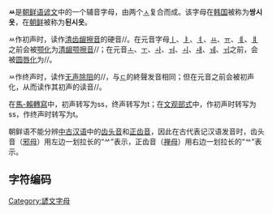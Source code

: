 {{unreferenced|time=2015-06-15T15:11:03+00:00}}
'''ㅆ'''是[[朝鲜语|朝鲜语]][[谚文|谚文]]中的一个辅音字母，由两个[[ㅅ|ㅅ]]复合而成。该字母在[[韩国|韩国]]被称为'''쌍시옷'''，在[[朝鲜|朝鲜]]被称为'''된시읏'''。

ㅆ作初声时，读作[[清齿龈擦音|清齿龈擦音]]的硬音/{{IPA|ˀs}}/。在元音字母[[ㅣ|ㅣ]]、[[ㅑ|ㅑ]]、[[ㅕ|ㅕ]]、[[ㅛ|ㅛ]]、[[ㅠ|ㅠ]]、[[ㅖ|ㅖ]]、[[ㅒ|ㅒ]]之前会被[[颚化|颚化]]为[[清龈颚擦音|清龈颚擦音]]/{{IPA|ˀɕ}}/；在元音[[ㅗ|ㅗ]]、[[ㅜ|ㅜ]]、[[ㅘ|ㅘ]]、[[ㅝ|ㅝ]]、[[ㅚ|ㅚ]]、[[ㅙ|ㅙ]]、[[ㅞ|ㅞ]]、[[ㅟ|ㅟ]]之前，会被[[圆唇化|圆唇化]]为/{{IPA|ˀsʷ}}/。

ㅆ作终声时，读作[[无声除阻|无声除阻]]的/{{IPA|t ̚}}/，与[[ㄷ|ㄷ]]的終聲发音相同；但在元音之前会被初声化，从而读作其初声的读音/{{IPA|ˀs}}/。

在[[馬科恩-賴肖爾轉寫系統|馬-賴轉寫]]中，初声转写为ss，终声转写为t；在[[文化观光部2000年式|文观部式]]中，作初声时转写为ss，作终声时转写为t。

朝鲜语不能分辨[[中古汉语|中古汉语]]中的[[齿头音|齿头音]]和[[正齿音|正齿音]]，因此在古代表记汉语发音时，齿头音（[[邪母|邪母]]）用左边一划拉长的“ᄽ”表示，正齿音（[[禅母|禅母]]）用右边一划拉长的“ᄿ”表示。

== 字符编码 ==
{{諺文輔音字母編碼|
| 닿소리=ㅆ | 닿소리 코드=U+3146 | 닿소리 HTML=&#12614;
| 첫소리=ᄊ | 첫소리 코드=U+110A | 첫소리 HTML=&#4362;
| 끝소리=ᆻ | 끝소리 코드=U+11BB | 끝소리 HTML=&#4539;
| 한양첫= | 한양첫 코드=U+F7CA | 한양첫 HTML=&#63434;
| 한양끝= | 한양끝 코드=U+F8CD | 한양끝 HTML=&#63693;
|   반각=ﾶ |   반각 코드=U+FFB6 |   반각 HTML=&#65462;
}}

{{writingsystem-stub}}
{{諺文}}
{{Reflist|2}}
[[Category:諺文字母|Category:諺文字母]]